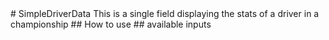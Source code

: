 

<Meta of={SimpleDriverData} />
# SimpleDriverData 
This is a single field displaying the stats of a driver in a championship
## How to use
<Primary />
## available inputs
<Controls />
<Stories />
